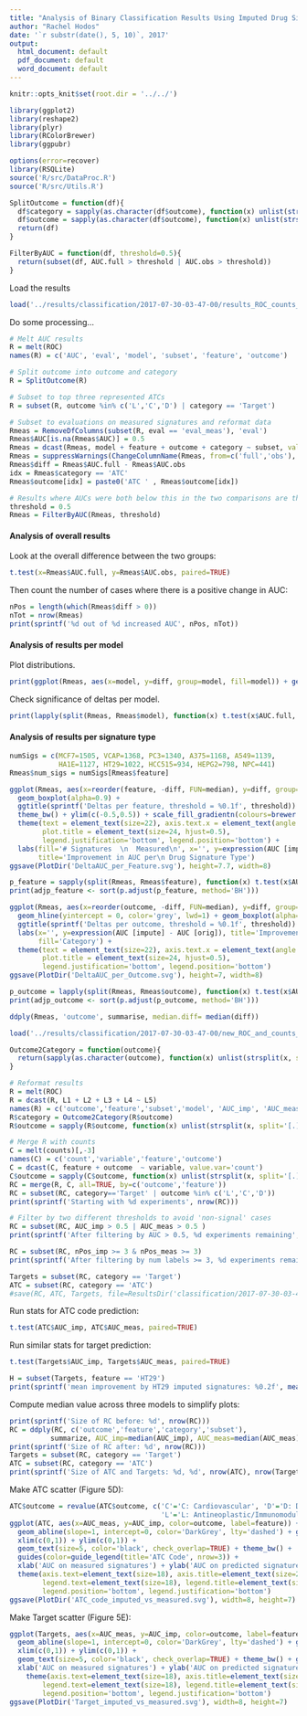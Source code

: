 ```yaml
---
title: "Analysis of Binary Classification Results Using Imputed Drug Signatures"
author: "Rachel Hodos"
date: '`r substr(date(), 5, 10)`, 2017'
output:
  html_document: default
  pdf_document: default
  word_document: default
---
```


```r
knitr::opts_knit$set(root.dir = '../../')
```

```r

library(ggplot2)
library(reshape2)
library(plyr)
library(RColorBrewer)
library(ggpubr)

options(error=recover)
library(RSQLite)
source('R/src/DataProc.R')
source('R/src/Utils.R')

SplitOutcome = function(df){
  df$category = sapply(as.character(df$outcome), function(x) unlist(strsplit(x, split='[.]'))[[1]])
  df$outcome = sapply(as.character(df$outcome), function(x) unlist(strsplit(x, split='[.]'))[[2]])
  return(df)
}

FilterByAUC = function(df, threshold=0.5){
  return(subset(df, AUC.full > threshold | AUC.obs > threshold))
}
```

Load the results
```r
load('../results/classification/2017-07-30-03-47-00/results_ROC_counts_params.RData')
```

Do some processing...
```r

# Melt AUC results
R = melt(ROC)
names(R) = c('AUC', 'eval', 'model', 'subset', 'feature', 'outcome')

# Split outcome into outcome and category
R = SplitOutcome(R)

# Subset to top three represented ATCs
R = subset(R, outcome %in% c('L','C','D') | category == 'Target')

# Subset to evaluations on measured signatures and reformat data
Rmeas = RemoveDfColumns(subset(R, eval == 'eval_meas'), 'eval')
Rmeas$AUC[is.na(Rmeas$AUC)] = 0.5
Rmeas = dcast(Rmeas, model + feature + outcome + category ~ subset, value.var='AUC')
Rmeas = suppressWarnings(ChangeColumnName(Rmeas, from=c('full','obs'), to=c('AUC.full', 'AUC.obs')))
Rmeas$diff = Rmeas$AUC.full - Rmeas$AUC.obs
idx = Rmeas$category == 'ATC'
Rmeas$outcome[idx] = paste0('ATC ' , Rmeas$outcome[idx])

# Results where AUCs were both below this in the two comparisons are thrown out
threshold = 0.5 
Rmeas = FilterByAUC(Rmeas, threshold)
```

#### Analysis of overall results
Look at the overall difference between the two groups:
```r
t.test(x=Rmeas$AUC.full, y=Rmeas$AUC.obs, paired=TRUE)
```

Then count the number of cases where there is a positive change in AUC:
```r
nPos = length(which(Rmeas$diff > 0)) 
nTot = nrow(Rmeas)
print(sprintf('%d out of %d increased AUC', nPos, nTot))
```

#### Analysis of results per model
Plot distributions.
```r
print(ggplot(Rmeas, aes(x=model, y=diff, group=model, fill=model)) + geom_boxplot() + ggtitle('Improvement in AUC per model') + stat_compare_means())
```

Check significance of deltas per model.
```r
print(lapply(split(Rmeas, Rmeas$model), function(x) t.test(x$AUC.full, x$AUC.obs, paired=TRUE)))
```

#### Analysis of results per signature type
```r
numSigs = c(MCF7=1505, VCAP=1368, PC3=1340, A375=1168, A549=1139,
            HA1E=1127, HT29=1022, HCC515=934, HEPG2=798, NPC=441)
Rmeas$num_sigs = numSigs[Rmeas$feature]

ggplot(Rmeas, aes(x=reorder(feature, -diff, FUN=median), y=diff, group=feature, fill=num_sigs)) +  geom_hline(yintercept = 0, color='grey', lwd=1) +
  geom_boxplot(alpha=0.9) +
  ggtitle(sprintf('Deltas per feature, threshold = %0.1f', threshold)) +
  theme_bw() + ylim(c(-0.5,0.5)) + scale_fill_gradientn(colours=brewer.pal(5,'YlOrRd')) +
  theme(text = element_text(size=22), axis.text.x = element_text(angle = 45, hjust = 1),
        plot.title = element_text(size=24, hjust=0.5),
        legend.justification='bottom', legend.position='bottom') +
  labs(fill='# Signatures  \n  Measured\n', x='', y=expression(AUC [impute] - AUC [orig]),
       title='Improvement in AUC per\n Drug Signature Type')
ggsave(PlotDir('DeltaAUC_per_Feature.svg'), height=7.7, width=8)
```
```r
p_feature = sapply(split(Rmeas, Rmeas$feature), function(x) t.test(x$AUC.full, x$AUC.obs, paired=TRUE)$p.value)
print(adjp_feature <- sort(p.adjust(p_feature, method='BH')))
```

```r
ggplot(Rmeas, aes(x=reorder(outcome, -diff, FUN=median), y=diff, group=outcome, fill=category)) + ylim(c(-0.5,0.5)) +
  geom_hline(yintercept = 0, color='grey', lwd=1) + geom_boxplot(alpha=0.8) + scale_fill_manual(values=c('#CC9966','#009999')) +
  ggtitle(sprintf('Deltas per outcome, threshold = %0.1f', threshold)) + theme_bw() +
  labs(x='', y=expression(AUC [impute] - AUC [orig]), title='Improvement in AUC per\n Prediction Task',
       fill='Category') +
  theme(text = element_text(size=22), axis.text.x = element_text(angle = 45, hjust = 1),
        plot.title = element_text(size=24, hjust=0.5),
        legend.justification='bottom', legend.position='bottom')
ggsave(PlotDir('DeltaAUC_per_Outcome.svg'), height=7, width=8)
```

```r
p_outcome = lapply(split(Rmeas, Rmeas$outcome), function(x) t.test(x$AUC.full, x$AUC.obs, paired=TRUE)$p.value)
print(adjp_outcome <- sort(p.adjust(p_outcome, method='BH')))

ddply(Rmeas, 'outcome', summarise, median.diff= median(diff))
```

```r
load('../results/classification/2017-07-30-03-47-00/new_ROC_and_counts_with_correct_AUC_imp_values.RData')

Outcome2Category = function(outcome){
  return(sapply(as.character(outcome), function(x) unlist(strsplit(x, split='[.]'))[[1]]))
}

# Reformat results
R = melt(ROC)
R = dcast(R, L1 + L2 + L3 + L4 ~ L5)
names(R) = c('outcome','feature','subset','model', 'AUC_imp', 'AUC_meas')
R$category = Outcome2Category(R$outcome)
R$outcome = sapply(R$outcome, function(x) unlist(strsplit(x, split='[.]'))[[2]])

# Merge R with counts
C = melt(counts)[,-3]
names(C) = c('count','variable','feature','outcome')
C = dcast(C, feature + outcome  ~ variable, value.var='count')
C$outcome = sapply(C$outcome, function(x) unlist(strsplit(x, split='[.]'))[[2]])
RC = merge(R, C, all=TRUE, by=c('outcome','feature'))
RC = subset(RC, category=='Target' | outcome %in% c('L','C','D')) 
print(sprintf('Starting with %d experiments', nrow(RC)))

# Filter by two different thresholds to avoid 'non-signal' cases
RC = subset(RC, AUC_imp > 0.5 | AUC_meas > 0.5 )
print(sprintf('After filtering by AUC > 0.5, %d experiments remaining', nrow(RC)))

RC = subset(RC, nPos_imp >= 3 & nPos_meas >= 3)
print(sprintf('After filtering by num labels >= 3, %d experiments remaining', nrow(RC)))

Targets = subset(RC, category == 'Target')
ATC = subset(RC, category == 'ATC')
#save(RC, ATC, Targets, file=ResultsDir('classification/2017-07-30-03-47-00/RC_all_models.RData'))
```

Run stats for ATC code prediction:
```r
t.test(ATC$AUC_imp, ATC$AUC_meas, paired=TRUE)
```

Run similar stats for target prediction:
```r
t.test(Targets$AUC_imp, Targets$AUC_meas, paired=TRUE)
```

```r
H = subset(Targets, feature == 'HT29')
print(sprintf('mean improvement by HT29 imputed signatures: %0.2f', mean(H$AUC_imp - H$AUC_meas)))
```


Compute median value across three models to simplify plots:
```r
print(sprintf('Size of RC before: %d', nrow(RC)))
RC = ddply(RC, c('outcome','feature','category','subset'),
          summarize, AUC_imp=median(AUC_imp), AUC_meas=median(AUC_meas))
print(sprintf('Size of RC after: %d', nrow(RC)))
Targets = subset(RC, category == 'Target')
ATC = subset(RC, category == 'ATC')
print(sprintf('Size of ATC and Targets: %d, %d', nrow(ATC), nrow(Targets)))
```

Make ATC scatter (Figure 5D):
```r
ATC$outcome = revalue(ATC$outcome, c('C'='C: Cardiovascular', 'D'='D: Dermatological',
                                     'L'='L: Antineoplastic/Immunomodulatory'))
ggplot(ATC, aes(x=AUC_meas, y=AUC_imp, color=outcome, label=feature)) + 
  geom_abline(slope=1, intercept=0, color='DarkGrey', lty='dashed') + geom_point(size=7, alpha=0.6) +
  xlim(c(0,1)) + ylim(c(0,1)) +
  geom_text(size=5, color='black', check_overlap=TRUE) + theme_bw() + 
  guides(color=guide_legend(title='ATC Code', nrow=3)) + 
  xlab('AUC on measured signatures') + ylab('AUC on predicted signatures') + 
  theme(axis.text=element_text(size=18), axis.title=element_text(size=22),
        legend.text=element_text(size=18), legend.title=element_text(size=22),
        legend.position='bottom', legend.justification='bottom')
ggsave(PlotDir('ATC_code_imputed_vs_measured.svg'), width=8, height=7)
```

Make Target scatter (Figure 5E):
```r
ggplot(Targets, aes(x=AUC_meas, y=AUC_imp, color=outcome, label=feature)) + 
  geom_abline(slope=1, intercept=0, color='DarkGrey', lty='dashed') + geom_point(size=7, alpha=0.6) +
  xlim(c(0,1)) + ylim(c(0,1)) +
  geom_text(size=5, color='black', check_overlap=TRUE) + theme_bw() + guides(color=guide_legend(title='Target', nrow=2)) +
  xlab('AUC on measured signatures') + ylab('AUC on predicted signatures') + 
    theme(axis.text=element_text(size=18), axis.title=element_text(size=22),
        legend.text=element_text(size=18), legend.title=element_text(size=22),
        legend.position='bottom', legend.justification='bottom')
ggsave(PlotDir('Target_imputed_vs_measured.svg'), width=8, height=7)
```

